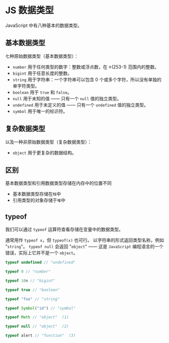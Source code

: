 # JS 数据类型

JavaScript 中有八种基本的数据类型。

## 基本数据类型

七种原始数据类型（基本数据类型）：

- `number` 用于任何类型的数字：整数或浮点数，在 ±(253-1) 范围内的整数。
- `bigint` 用于任意长度的整数。
- `string` 用于字符串：一个字符串可以包含 0 个或多个字符，所以没有单独的单字符类型。
- `boolean` 用于 `true` 和 `false`。
- `null` 用于未知的值 —— 只有一个 `null` 值的独立类型。
- `undefined` 用于未定义的值 —— 只有一个 `undefined` 值的独立类型。
- `symbol` 用于唯一的标识符。

## 复杂数据类型

以及一种非原始数据类型（复杂数据类型）：

- `object` 用于更复杂的数据结构。

## 区别

基本数据类型和引用数据类型存储在内存中的位置不同
- 基本数据类型存储在`栈`中
- 引用类型的对象存储于`堆`中

## typeof

我们可以通过 `typeof` 运算符查看存储在变量中的数据类型。

通常用作 `typeof x`，但 `typeof(x)` 也可行。
以字符串的形式返回类型名称，例如 "`string`"。
`typeof null` 会返回 "`object`" —— 这是 `JavaScript` 编程语言的一个错误，实际上它并不是一个 `object`。

```javascript
typeof undefined // "undefined"

typeof 0 // "number"

typeof 10n // "bigint"

typeof true // "boolean"

typeof "foo" // "string"

typeof Symbol("id") // "symbol"

typeof Math // "object"  (1)

typeof null // "object"  (2)

typeof alert // "function"  (3)
```
